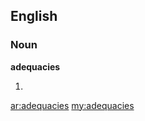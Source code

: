 ==English==
===Noun===
'''adequacies'''
#{{plural of|[[adequacy]]}}

[[ar:adequacies]]
[[my:adequacies]]